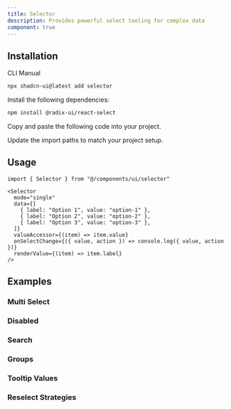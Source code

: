 ```yaml
---
title: Selector
description: Provides powerful select tooling for complex data
component: true
---
```


<ComponentPreview name="selector-single-demo" />

## Installation

<Tabs defaultValue="cli">

<TabsList>
  <TabsTrigger value="cli">CLI</TabsTrigger>
  <TabsTrigger value="manual">Manual</TabsTrigger>
</TabsList>
<TabsContent value="cli">

```bash
npx shadcn-ui@latest add selector
```

</TabsContent>

<TabsContent value="manual">

<Steps>

<Step>Install the following dependencies:</Step>

```bash
npm install @radix-ui/react-select
```

<Step>Copy and paste the following code into your project.</Step>

<ComponentSource name="selector" />

<Step>Update the import paths to match your project setup.</Step>

</Steps>

</TabsContent>

</Tabs>

## Usage

```tsx
import { Selector } from "@/components/ui/selector"
```

```tsx
<Selector
  mode="single"
  data={[
    { label: "Option 1", value: "option-1" },
    { label: "Option 2", value: "option-2" },
    { label: "Option 3", value: "option-3" },
  ]}
  valueAccessor={(item) => item.value}
  onSelectChange={({ value, action }) => console.log({ value, action })}
  renderValue={(item) => item.label}
/>
```

## Examples

### Multi Select

<ComponentPreview name="selector-multiple-demo" />

### Disabled

<ComponentPreview name="selector-disabled" />

### Search

<ComponentPreview name="selector-search" />

### Groups

<ComponentPreview name="selector-groups" />

### Tooltip Values

<ComponentPreview name="selector-tooltip" />

### Reselect Strategies

<ComponentPreview name="selector-reselect" />
